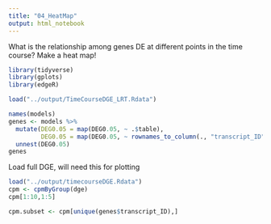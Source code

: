 ```yaml
---
title: "04_HeatMap"
output: html_notebook
---
```


What is the relationship among genes DE at different points in the time course?  Make a heat map!

```r
library(tidyverse)
library(gplots)
library(edgeR)
```

```r
load("../output/TimeCourseDGE_LRT.Rdata")
```

```r
names(models)
genes <- models %>% 
  mutate(DEG0.05 = map(DEG0.05, ~ .$table),
         DEG0.05 = map(DEG0.05, ~ rownames_to_column(., "transcript_ID"))) %>%
  unnest(DEG0.05)
genes
```

Load full DGE, will need this for plotting
```r
load("../output/timecourseDGE.Rdata")
cpm <- cpmByGroup(dge)
cpm[1:10,1:5]
```

```r
cpm.subset <- cpm[unique(genes$transcript_ID),]
```

